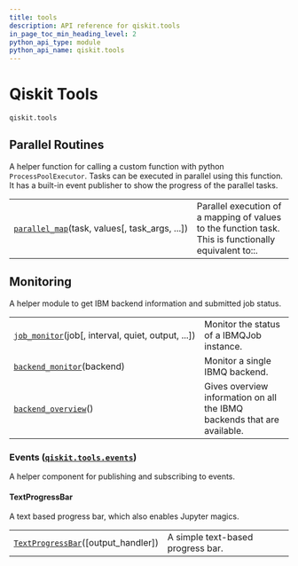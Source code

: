 ```yaml
---
title: tools
description: API reference for qiskit.tools
in_page_toc_min_heading_level: 2
python_api_type: module
python_api_name: qiskit.tools
---
```


<span id="module-qiskit.tools" />

<span id="qiskit-tools-qiskit-tools" />

# Qiskit Tools

<span id="module-qiskit.tools" />

`qiskit.tools`

## Parallel Routines

A helper function for calling a custom function with python `ProcessPoolExecutor`. Tasks can be executed in parallel using this function. It has a built-in event publisher to show the progress of the parallel tasks.

|                                                                                                           |                                                                                                       |
| --------------------------------------------------------------------------------------------------------- | ----------------------------------------------------------------------------------------------------- |
| [`parallel_map`](qiskit.tools.parallel_map "qiskit.tools.parallel_map")(task, values\[, task\_args, ...]) | Parallel execution of a mapping of values to the function task. This is functionally equivalent to::. |

## Monitoring

A helper module to get IBM backend information and submitted job status.

|                                                                                                            |                                                                         |
| ---------------------------------------------------------------------------------------------------------- | ----------------------------------------------------------------------- |
| [`job_monitor`](qiskit.tools.job_monitor "qiskit.tools.job_monitor")(job\[, interval, quiet, output, ...]) | Monitor the status of a IBMQJob instance.                               |
| [`backend_monitor`](qiskit.tools.backend_monitor "qiskit.tools.backend_monitor")(backend)                  | Monitor a single IBMQ backend.                                          |
| [`backend_overview`](qiskit.tools.backend_overview "qiskit.tools.backend_overview")()                      | Gives overview information on all the IBMQ backends that are available. |

<span id="module-qiskit.tools.events" />

<span id="events-qiskit-tools-events" />

### Events ([`qiskit.tools.events`](#module-qiskit.tools.events "qiskit.tools.events"))

A helper component for publishing and subscribing to events.

#### TextProgressBar

A text based progress bar, which also enables Jupyter magics.

|                                                                                                                    |                                   |
| ------------------------------------------------------------------------------------------------------------------ | --------------------------------- |
| [`TextProgressBar`](qiskit.tools.events.TextProgressBar "qiskit.tools.events.TextProgressBar")(\[output\_handler]) | A simple text-based progress bar. |

